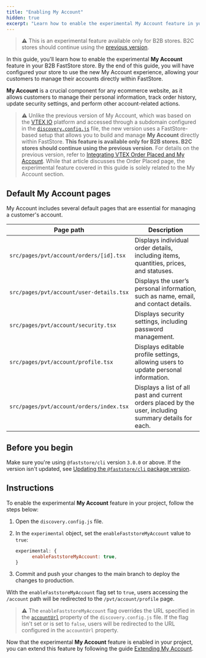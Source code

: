 ```yaml
---
title: "Enabling My Account"
hidden: true
excerpt: "Learn how to enable the experimental My Account feature in your B2B FastStore store."
---
```


>⚠️ This is an experimental feature available only for B2B stores. B2C stores should continue using the [previous version](https://developers.vtex.com/docs/guides/faststore/go-live-4-integrating-the-vtex-order-placed-and-my-account).

In this guide, you'll learn how to enable the experimental **My Account** feature in your B2B FastStore store. By the end of this guide, you will have configured your store to use the new My Account experience, allowing your customers to manage their accounts directly within FastStore.

**My Account** is a crucial component for any ecommerce website, as it allows customers to manage their personal information, track order history, update security settings, and perform other account-related actions.

>⚠️ Unlike the previous version of My Account, which was based on the [VTEX IO](https://developers.vtex.com/docs/guides/vtex-io-documentation-what-is-vtex-io) platform and accessed through a subdomain configured in the [`discovery.config.js`](https://developers.vtex.com/docs/guides/faststore/project-structure-config-options) file, the new version uses a FastStore-based setup that allows you to build and manage **My Account** directly within FastStore. **This feature is available only for B2B stores. B2C stores should continue using the previous version**. For details on the previous version, refer to [Integrating VTEX Order Placed and My Account](https://developers.vtex.com/docs/guides/faststore/go-live-4-integrating-the-vtex-order-placed-and-my-account). While that article discusses the Order Placed page, the experimental feature covered in this guide is solely related to the My Account section.

## Default My Account pages

My Account includes several default pages that are essential for managing a customer's account.

| Page path | Description |
| --------- | ----------- |
| `src/pages/pvt/account/orders/[id].tsx` | Displays individual order details, including items, quantities, prices, and statuses. |
| `src/pages/pvt/account/user-details.tsx` | Displays the user’s personal information, such as name, email, and contact details. |
| `src/pages/pvt/account/security.tsx` | Displays security settings, including password management. |
| `src/pages/pvt/account/profile.tsx` | Displays editable profile settings, allowing users to update personal information. |
| `src/pages/pvt/account/orders/index.tsx` | Displays a list of all past and current orders placed by the user, including summary details for each. |

## Before you begin

Make sure you're using `@faststore/cli` version `3.0.0` or above.  If the version isn't updated, see [Updating the `@faststore/cli` package version](https://developers.vtex.com/docs/guides/faststore/project-structure-updating-the-cli-package-version).

## Instructions

To enable the experimental **My Account** feature in your project, follow the steps below:

1. Open the `discovery.config.js` file.
2. In the `experimental` object, set the `enableFaststoreMyAccount` value to `true`:

    ```js discovery.config.js mark=2
    experimental: {
          enableFaststoreMyAccount: true,
    }
    ```

3. Commit and push your changes to the main branch to deploy the changes to production.

With the `enableFaststoreMyAccount` flag set to `true`, users accessing the `/account` path will be redirected to the `/pvt/account/profile` page.

>⚠️ The `enableFaststoreMyAccount` flag overrides the URL specified in the [`accountUrl`](https://developers.vtex.com/docs/guides/faststore/project-structure-config-options#accounturl) property of the `discovery.config.js` file. If the flag isn't set or is set to `false`, users will be redirected to the URL configured in the `accountUrl` property.

Now that the experimental **My Account** feature is enabled in your project, you can extend this feature by following the guide [Extending My Account](https://developers.vtex.com/docs/guides/faststore/my-account-extensions).
